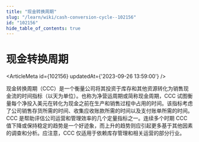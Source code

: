 ```yaml
---
title: "现金转换周期"
slug: "/learn/wiki/cash-conversion-cycle--102156"
id: "102156"
hide_table_of_contents: true
---
```



# 现金转换周期

<ArticleMeta id={102156} updatedAt={'2023-09-26 13:59:00'} />
<div className='border-solid border-b border-t-0 my-4 border-[var(--ifm-color-gray-300)]' />

现金转换周期（CCC）是一个衡量公司将其投资于库存和其他资源转化为销售现金流的时间指标（以天为单位）。也称为净营运周期或简称现金周期，CCC 试图衡量每个净投入美元在转化为现金之前在生产和销售过程中占用的时间。该指标考虑了公司销售存货所需的时间、收集应收账款所需的时间以及支付账单所需的时间。CCC 是帮助评估公司运营和管理效率的几个定量指标之一。连续多个时期 CCC 值下降或保持稳定的趋势是一个好迹象，而上升的趋势则应引起更多基于其他因素的调查和分析。应注意，CCC 仅适用于依赖库存管理和相关运营的部分行业。
